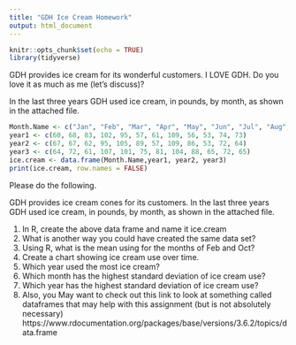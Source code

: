 ```yaml
---
title: "GDH Ice Cream Homework"
output: html_document
---
```


```r
knitr::opts_chunk$set(echo = TRUE)
library(tidyverse)
```



GDH provides ice cream for its wonderful customers. I LOVE GDH.  Do you love it as much as me (let's discuss)?  


In the last three years GDH used ice cream, in pounds, by month, as shown in the attached file.


```r
Month.Name <- c("Jan", "Feb", "Mar", "Apr", "May", "Jun", "Jul", "Aug", "Sep", "Oct", "Nov", "Dec")
year1 <- c(60, 68, 83, 102, 95, 57, 61, 109, 56, 53, 74, 73)
year2 <- c(67, 67, 62, 95, 105, 89, 57, 109, 86, 53, 72, 64)
year3 <- c(64, 72, 61, 107, 101, 75, 81, 104, 88, 65, 72, 65)
ice.cream <- data.frame(Month.Name,year1, year2, year3)
print(ice.cream, row.names = FALSE)
```

Please do the following.

GDH provides ice cream cones for its customers.  In the last three years GDH used ice cream, in pounds, by month, as shown in the attached file.



1.	In R, create the above data frame and name it ice.cream
2.	What is another way you could have created the same data set?
3.	Using R, what is the mean using for the months of Feb and Oct?
4.	Create a chart showing ice cream use over time.
5.	Which year used the most ice cream?
6.	Which month has the highest standard deviation of ice cream use?
7.	Which year has the highest standard deviation of ice cream use? 
8.	Also, you May want to check out this link to look at something called dataframes that may help with this assignment (but is not absolutely necessary) https://www.rdocumentation.org/packages/base/versions/3.6.2/topics/data.frame
